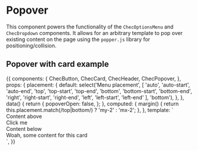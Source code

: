 
<Meta title="Components" component={ChecPopover} />

# Popover

<Props of={ChecPopover} />

This component powers the functionality of the `ChecOptionsMenu` and `ChecDropdown` components. It allows for an
arbitrary template to pop over existing content on the page using the `popper.js` library for positioning/collision.

## Popover with card example

<Preview>
  <Story name="Popover">
    {{
      components: {
        ChecButton,
        ChecCard,
        ChecHeader,
        ChecPopover,
      },
      props: {
        placement: {
          default: select('Menu placement', [
            'auto',
            'auto-start',
            'auto-end',
            'top',
            'top-start',
            'top-end',
            'bottom',
            'bottom-start',
            'bottom-end',
            'right',
            'right-start',
            'right-end',
            'left',
            'left-start',
            'left-end'
          ], 'bottom'),
        },
      },
      data() {
        return {
          popoverOpen: false,
        };
      },
      computed: {
        margin() {
          return this.placement.match(/top|bottom/) ? 'my-2' : 'mx-2';
        },
      },
      template: `
        <div class="flex flex-col items-center justify-around pt-40">
          <div class="my-4">Content above</div>
          <ChecButton ref="button" @click="popoverOpen = !popoverOpen">Click me</ChecButton>
          <div class="my-4">Content below</div>
          <ChecPopover targetRef="button" :open="popoverOpen" :placement="placement">
            <ChecCard borders="full" :class="margin">
              <ChecHeader variant="card" title="A popover card" />
              Woah, some content for this card
            </ChecCard>
          </ChecPopover>
        </div>
      `,
    }}
  </Story>
</Preview>
